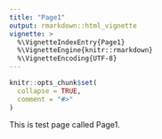 ```yaml
---
title: "Page1"
output: rmarkdown::html_vignette
vignette: >
  %\VignetteIndexEntry{Page1}
  %\VignetteEngine{knitr::rmarkdown}
  %\VignetteEncoding{UTF-8}
---
```


```r
knitr::opts_chunk$set(
  collapse = TRUE,
  comment = "#>"
)
```

This is test page called Page1.
